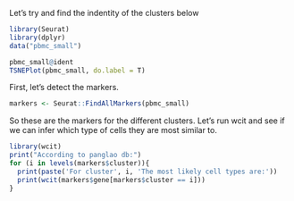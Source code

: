 
Let's try and find the indentity of the clusters below



```r
library(Seurat)
library(dplyr)
data("pbmc_small")

pbmc_small@ident
TSNEPlot(pbmc_small, do.label = T)

```



First, let's detect the markers.

```r
markers <- Seurat::FindAllMarkers(pbmc_small)

```

So these are the markers for the different clusters. Let's run wcit and see if we can infer which type of cells they are most similar to. 

```r
library(wcit)
print("According to panglao db:")
for (i in levels(markers$cluster)){
  print(paste('For cluster', i, 'The most likely cell types are:'))
  print(wcit(markers$gene[markers$cluster == i]))
}
```

